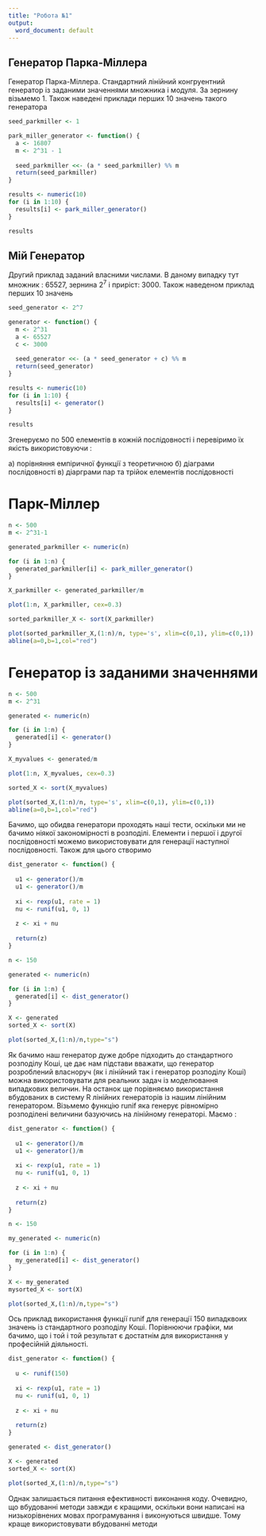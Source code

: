 ```yaml
---
title: "Робота №1"
output:
  word_document: default
---
```


## Генератор Парка-Міллера

Генератор Парка-Міллера. Стандартний лінійний конгруентний генератор із заданими значеннями множника і модуля. За зернину візьмемо 1. Також наведені приклади перших 10 значень такого генератора

```r
seed_parkmiller <- 1

park_miller_generator <- function() {
  a <- 16807
  m <- 2^31 - 1
  
  seed_parkmiller <<- (a * seed_parkmiller) %% m
  return(seed_parkmiller)
}

results <- numeric(10)
for (i in 1:10) {
  results[i] <- park_miller_generator()
}

results
```

## Мій Генератор

Другий приклад заданий власними числами. В даному випадку тут множник : 65527, зернина $2^{7}$ і приріст: 3000. Також наведеном приклад перших 10 значень

```r
seed_generator <- 2^7

generator <- function() {
  m <- 2^31
  a <- 65527
  c <- 3000
  
  seed_generator <<- (a * seed_generator + c) %% m
  return(seed_generator)
}

results <- numeric(10)
for (i in 1:10) {
  results[i] <- generator()
}

results
```

Згенеруємо по 500 елементів в кожній послідовності і перевіримо їх якість використовуючи :

а) порівняння емпіричної функції з теоретичною
б) діаграми послідовності
в) діарграми пар та трійок елементів послідовності


# Парк-Міллер

```r
n <- 500
m <- 2^31-1

generated_parkmiller <- numeric(n)

for (i in 1:n) {
  generated_parkmiller[i] <- park_miller_generator()
}

X_parkmiller <- generated_parkmiller/m

plot(1:n, X_parkmiller, cex=0.3)

sorted_parkmiller_X <- sort(X_parkmiller)

plot(sorted_parkmiller_X,(1:n)/n, type='s', xlim=c(0,1), ylim=c(0,1))
abline(a=0,b=1,col="red")
```

# Генератор із заданими значеннями

```r
n <- 500
m <- 2^31

generated <- numeric(n)

for (i in 1:n) {
  generated[i] <- generator()
}

X_myvalues <- generated/m

plot(1:n, X_myvalues, cex=0.3)

sorted_X <- sort(X_myvalues)

plot(sorted_X,(1:n)/n, type='s', xlim=c(0,1), ylim=c(0,1))
abline(a=0,b=1,col="red")
```


Бачимо, що обидва генератори проходять наші тести, оскільки ми не бачимо ніякої закономірності в розподілі. Елементи і першої і другої послідовності можемо використовувати для генерації наступної послідовності. Також для цього створимо 

```r
dist_generator <- function() {
  
  u1 <- generator()/m
  u1 <- generator()/m
  
  xi <- rexp(u1, rate = 1)
  nu <- runif(u1, 0, 1)
  
  z <- xi + nu
  
  return(z)
}

n <- 150

generated <- numeric(n)

for (i in 1:n) {
  generated[i] <- dist_generator()
}

X <- generated
sorted_X <- sort(X)

plot(sorted_X,(1:n)/n,type="s")
```

Як бачимо наш генератор дуже добре підходить до стандартного розподілу Коші, це дає нам підстави вважати, що генератор розроблений власноруч (як і лінійний так і генератор розподілу Коші) можна використовувати для реальних задач із моделювання випадкових величин. На останок ще порівняємо використання вбудованих в систему R лінійних генераторів із нашим лінійним генератором. Візьмемо функцію runif яка генерує рівномірно розподілені величини базуючись на лінійному генераторі. Маємо : 

```r
dist_generator <- function() {
  
  u1 <- generator()/m
  u1 <- generator()/m
  
  xi <- rexp(u1, rate = 1)
  nu <- runif(u1, 0, 1)
  
  z <- xi + nu
  
  return(z)
}

n <- 150

my_generated <- numeric(n)

for (i in 1:n) {
  my_generated[i] <- dist_generator()
}

X <- my_generated
mysorted_X <- sort(X)

plot(sorted_X,(1:n)/n,type="s")
```

Ось приклад використання функції runif для генерації 150 випадквоих значень із стандартного розподілу Коші. Порівнюючи графіки, ми бачимо, що і той і той результат є достатнім для використання у професійній діяльності.
```r
dist_generator <- function() {
  
  u <- runif(150)
  
  xi <- rexp(u1, rate = 1)
  nu <- runif(u1, 0, 1)
  
  z <- xi + nu
  
  return(z)
}

generated <- dist_generator()

X <- generated
sorted_X <- sort(X)

plot(sorted_X,(1:n)/n,type="s")
```

Однак залишається питання ефективності виконання коду. Очевидно, що вбудованні методи завжди є кращими, оскільки вони написані на низькорівнених мовах програмування і виконуються швидше. Тому краще використовувати вбудованні методи